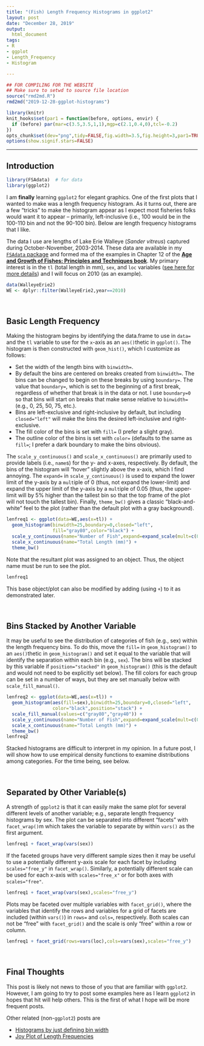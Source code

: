 ```yaml
---
title: "(Fish) Length Frequency Histograms in ggplot2"
layout: post
date: "December 28, 2019"
output:
  html_document
tags:
- R
- ggplot
- Length_Frequency
- Histogram

---
```

```r
## FOR COMPILING FOR THE WEBSITE
## Make sure to setwd to source file location
source("rmd2md.R")
rmd2md("2019-12-28-ggplot-histograms")
```

```r
library(knitr)
knit_hooks$set(par1 = function(before, options, envir) {
  if (before) par(mar=c(3.5,3.5,1,1),mgp=c(2.1,0.4,0),tcl=-0.2)
})
opts_chunk$set(dev="png",tidy=FALSE,fig.width=3.5,fig.height=3,par1=TRUE)
options(show.signif.stars=FALSE)
```

----

## Introduction

```r
library(FSAdata)  # for data
library(ggplot2)
```

I am **finally** learning `ggplot2` for elegant graphics. One of the first plots that I wanted to make was a length frequency histogram. As it turns out, there are a few "tricks" to make the histogram appear as I expect most fisheries folks would want it to appear -- primarily, left-inclusive (i.e., 100 would be in the 100-110 bin and not the 90-100 bin). Below are length frequency histograms that I like.

The data I use are lengths of Lake Erie Walleye (*Sander vitreus*) captured during October-November, 2003-2014. These data are available in my [`FSAdata` package](https://github.com/droglenc/FSAdata) and formed ma of the examples in Chapter 12 of the [**Age and Growth of Fishes: Principles and Techniques book**](https://derekogle.com/AGF/). My primary interest is in the `tl` (total length in mm), `sex`, and `loc` variables ([see here for more details](https://derekogle.com/fishR/data/data-html/WalleyeErie2.html)) and I will focus on 2010 (as an example).

```r
data(WalleyeErie2)
WE <- dplyr::filter(WalleyeErie2,year==2010)
```

&nbsp;

## Basic Length Frequency
Making the histogram begins by identifying the data.frame to use in `data=` and the `tl` variable to use for the `x`-axis as an `aes()`thetic in `ggplot()`. The histogram is then constructed with `geom_hist()`, which I customize as follows:

* Set the width of the length bins with `binwidth=`.
* By default the bins are centered on breaks created from `binwidth=`. The bins can be changed to begin on these breaks by using `boundary=`. The value that `boundary=`, which is set to the beginning of a first break, regardless of whether that break is in the data or not. I use `boundary=0` so that bins will start on breaks that make sense relative to `binwidth=` (e.g., 0, 25, 50, 75, etc.).
* Bins are left-exclusive and right-inclusive by default, but including `closed="left"` will make the bins the desired left-inclusive and right-exclusive.
* The fill color of the bins is set with `fill=` (I prefer a slight gray).
* The outline color of the bins is set with `color=` (defaults to the same as `fill=`; I prefer a dark boundary to make the bins obvious).

The `scale_y_continuous()` and `scale_x_continuous()` are primarily used to provide labels (i.e., `name`s) for the y- and x-axes, respectively. By default, the bins of the histogram will "hover" slightly above the x-axis, which I find annoying. The `expand=` in `scale_y_continuous()` is used to expand the lower limit of the y-axis by a `mult`iple of 0 (thus, not expand the lower-limit) and expand the upper limit of the y-axis by a `mult`iple of 0.05 (thus, the upper-limit will by 5% higher than the tallest bin so that the top frame of the plot will not touch the tallest bin). Finally, `theme_bw()` gives a classic "black-and-white" feel to the plot (rather than the default plot with a gray background).

```r
lenfreq1 <- ggplot(data=WE,aes(x=tl)) +
  geom_histogram(binwidth=25,boundary=0,closed="left",
                 fill="gray80",color="black") +
  scale_y_continuous(name="Number of Fish",expand=expand_scale(mult=c(0,0.05))) +
  scale_x_continuous(name="Total Length (mm)") +
  theme_bw()
```

Note that the resultant plot was assigned to an object. Thus, the object name must be run to see the plot.

```r
lenfreq1
```

This base object/plot can also be modified by adding (using `+`) to it as demonstrated later.

&nbsp;

## Bins Stacked by Another Variable
It may be useful to see the distribution of categories of fish (e.g., sex) within the length frequency bins. To do this, move the `fill=` in `geom_histogram()` to an `aes()`thetic in `geom_histogram()` and set it equal to the variable that will identify the separation within each bin (e.g., `sex`). The bins will be stacked by this variable if `position="stacked"` in `geom_histogram()` (this is the default and would not need to be explicitly set below). The fill colors for each group can be set in a number of ways, but they are set manually below with `scale_fill_manual()`.

```r
lenfreq2 <- ggplot(data=WE,aes(x=tl)) +
  geom_histogram(aes(fill=sex),binwidth=25,boundary=0,closed="left",
                 color="black",position="stack") +
  scale_fill_manual(values=c("gray80","gray40")) +
  scale_y_continuous(name="Number of Fish",expand=expand_scale(mult=c(0,0.05))) +
  scale_x_continuous(name="Total Length (mm)") +
  theme_bw()
lenfreq2
```

Stacked histograms are difficult to interpret in my opinion. In a future post, I will show how to use empirical density functions to examine distributions among categories. For the time being, see below.

&nbsp;

## Separated by Other Variable(s)
A strength of `ggplot2` is that it can easily make the same plot for several different levels of another variable; e.g., separate length frequency histograms by sex. The plot can be separated into different "facets" with `facet_wrap()`m which takes the variable to separate by within `vars()` as the first argument.

```r
lenfreq1 + facet_wrap(vars(sex))
```

If the faceted groups have very different sample sizes then it may be useful to use a potentially different y-axis scale for each facet by including `scales="free_y"` in `facet_wrap()`. Similarly, a potentially different scale can be used for each x-axis with `scales="free_x"` or for both axes with `scales="free"`.

```r
lenfreq1 + facet_wrap(vars(sex),scales="free_y")
```

Plots may be faceted over multiple variables with `facet_grid()`, where the variables that identify the rows and variables for a grid of facets are included (within `vars()`) in `rows=` and `cols=`, respectively. Both scales can not be "free" with `facet_grid()` and the scale is only "free" within a row or column.

```r
lenfreq1 + facet_grid(rows=vars(loc),cols=vars(sex),scales="free_y")
```

&nbsp;

## Final Thoughts

This post is likely not news to those of you that are familiar with `ggplot2`. However, I am going to try to post some examples here as I learn `ggplot2` in hopes that hit will help others. This is the first of what I hope will be more frequent posts.

Other related (non-`ggplot2`) posts are 

* [Histograms by just defining bin width](https://derekogle.com/fishR/2016-03-10-Histograms-with-w)
* [Joy Plot of Length Frequencies](https://derekogle.com/fishR/2017-07-28-JoyPlot)
